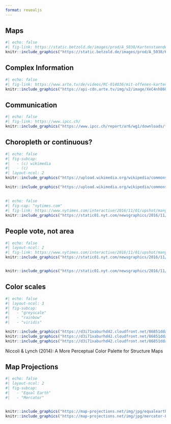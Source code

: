 ```yaml
---
format: revealjs
---
```



## Maps

```r
#| echo: false
#| fig-link: https://static.betzold.de/images/prod/A_5038/Kartenstaender-feststehend-A_5038_l-ZD.jpg
knitr::include_graphics("https://static.betzold.de/images/prod/A_5038/Kartenstaender-feststehend-A_5038_l-ZD.jpg")
```



## Complex Information


```r
#| echo: false
#| fig-link: https://www.arte.tv/de/videos/RC-014036/mit-offenen-karten/
knitr::include_graphics("https://api-cdn.arte.tv/img/v2/image/XeC4nh86UbgUAfYtNpX3SK/1920x1080?type=TEXT&watermark=true")
```


## Communication

```r
#| echo: false
#| fig-link: https://www.ipcc.ch/
knitr::include_graphics("https://www.ipcc.ch/report/ar6/wg1/downloads/figures/IPCC_AR6_WGI_Atlas_Figure_12.png")
```

## Choropleth or continuous? {.scrollable}

```r
#| echo: false
#| fig-subcap: 
#|   - (c) wikimedia
#|   - (c)
#| layout-ncol: 2
knitr::include_graphics("https://upload.wikimedia.org/wikipedia/commons/thumb/3/36/Average_yearly_temperature_%28%C2%B0C%29.png/2560px-Average_yearly_temperature_%28%C2%B0C%29.png")

knitr::include_graphics("https://upload.wikimedia.org/wikipedia/commons/9/92/Annual_Average_Temperature_Map.png")
```


## 

```r
#| echo: false
#| fig-cap: "nytimes.com"
#| fig-link: https://www.nytimes.com/interactive/2016/11/01/upshot/many-ways-to-map-election-results.html
knitr::include_graphics("https://static01.nyt.com/newsgraphics/2016/11/01/election-map-forms/738e8fe0f4e6d89ec6cb63555d3deb92e772f916/counties.png")
```

## People vote, not area {.scrollable}

```r
#| echo: false
#| layout-ncol: 2
#| fig-link: https://www.nytimes.com/interactive/2016/11/01/upshot/many-ways-to-map-election-results.html
knitr::include_graphics("https://static01.nyt.com/newsgraphics/2016/11/01/election-map-forms/738e8fe0f4e6d89ec6cb63555d3deb92e772f916/counties.png")


knitr::include_graphics("https://static01.nyt.com/newsgraphics/2016/11/01/election-map-forms/738e8fe0f4e6d89ec6cb63555d3deb92e772f916/circles.png")
```


## Color scales


```r
#| echo: false
#| layout-ncol: 3
#| fig-subcap:
#|   - "greyscale"
#|   - "rainbow"
#|   - "viridis" 

knitr::include_graphics("https://d3i71xaburhd42.cloudfront.net/86851dda0b031507d215d04b049fd99eaf8f4b4f/3-Figure2-1.png")
knitr::include_graphics("https://d3i71xaburhd42.cloudfront.net/86851dda0b031507d215d04b049fd99eaf8f4b4f/3-Figure3-1.png")
knitr::include_graphics("https://d3i71xaburhd42.cloudfront.net/86851dda0b031507d215d04b049fd99eaf8f4b4f/4-Figure4-1.png")
```

Niccoli & Lynch (2014): A More Perceptual Color Palette for Structure Maps


## Map Projections

```r
#| echo: false
#| layout-ncol: 2
#| fig-subcap: 
#|   - "Equal Earth"
#|   - "Mercator"


knitr::include_graphics("https://map-projections.net/img/jpg/equalearth.jpg")
knitr::include_graphics("https://map-projections.net/img/jpg/mercator-84.jpg")

```





